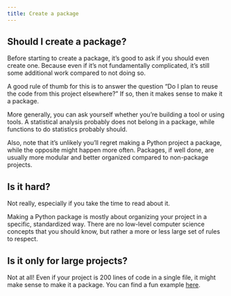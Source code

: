 ```yaml
---
title: Create a package
---
```



## Should I create a package?

Before starting to create a package, it's good to ask if you should even create one. Because even if it's not fundamentally complicated, it's still some additional work compared to not doing so.

A good rule of thumb for this is to answer the question "Do I plan to reuse the code from this project elsewhere?" If so, then it makes sense to make it a package.

More generally, you can ask yourself whether you're building a tool or using tools. A statistical analysis probably does not belong in a package, while functions to do statistics probably should.

Also, note that it's unlikely you'll regret making a Python project a package, while the opposite might happen more often. Packages, if well done, are usually more modular and better organized compared to non-package projects.

## Is it hard?

Not really, especially if you take the time to read about it.

Making a Python package is mostly about organizing your project in a specific, standardized way. There are no low-level computer science concepts that you should know, but rather a more or less large set of rules to respect.

## Is it only for large projects?

Not at all! Even if your project is 200 lines of code in a single file, it might make sense to make it a package. You can find a fun example [here](https://github.com/koaning/smartfunc){target="_blank"}.

